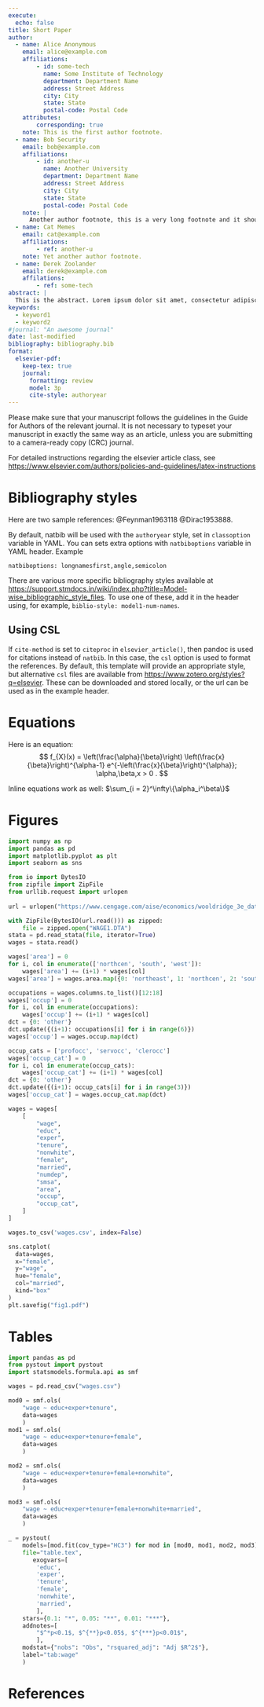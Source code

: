 ```yaml
---
execute:
  echo: false
title: Short Paper
author:
  - name: Alice Anonymous
    email: alice@example.com
    affiliations: 
        - id: some-tech
          name: Some Institute of Technology
          department: Department Name
          address: Street Address
          city: City
          state: State
          postal-code: Postal Code
    attributes:
        corresponding: true
    note: This is the first author footnote.
  - name: Bob Security
    email: bob@example.com
    affiliations:
        - id: another-u
          name: Another University
          department: Department Name
          address: Street Address
          city: City
          state: State
          postal-code: Postal Code
    note: |
      Another author footnote, this is a very long footnote and it should be a really long footnote. But this footnote is not yet sufficiently long enough to make two lines of footnote text.
  - name: Cat Memes
    email: cat@example.com
    affiliations:
        - ref: another-u
    note: Yet another author footnote.
  - name: Derek Zoolander
    email: derek@example.com
    affilations:
        - ref: some-tech
abstract: |
  This is the abstract. Lorem ipsum dolor sit amet, consectetur adipiscing elit. Vestibulum augue turpis, dictum non malesuada a, volutpat eget velit. Nam placerat turpis purus, eu tristique ex tincidunt et. Mauris sed augue eget turpis ultrices tincidunt. Sed et mi in leo porta egestas. Aliquam non laoreet velit. Nunc quis ex vitae eros aliquet auctor nec ac libero. Duis laoreet sapien eu mi luctus, in bibendum leo molestie. Sed hendrerit diam diam, ac dapibus nisl volutpat vitae. Aliquam bibendum varius libero, eu efficitur justo rutrum at. Sed at tempus elit.
keywords: 
  - keyword1
  - keyword2
#journal: "An awesome journal"
date: last-modified
bibliography: bibliography.bib
format:
  elsevier-pdf:
    keep-tex: true
    journal:
      formatting: review
      model: 3p
      cite-style: authoryear
---
```


\newpage

Please make sure that your manuscript follows the guidelines in the 
Guide for Authors of the relevant journal. It is not necessary to 
typeset your manuscript in exactly the same way as an article, 
unless you are submitting to a camera-ready copy (CRC) journal.

For detailed instructions regarding the elsevier article class, see   <https://www.elsevier.com/authors/policies-and-guidelines/latex-instructions>

# Bibliography styles

Here are two sample references:  @Feynman1963118 @Dirac1953888.

By default, natbib will be used with the `authoryear` style, set in `classoption` variable in YAML. 
You can sets extra options with `natbiboptions` variable in YAML header. Example 

```
natbiboptions: longnamesfirst,angle,semicolon
```

There are various more specific bibliography styles available at
<https://support.stmdocs.in/wiki/index.php?title=Model-wise_bibliographic_style_files>. 
To use one of these, add it in the header using, for example, `biblio-style: model1-num-names`.

## Using CSL 

If `cite-method` is set to `citeproc` in `elsevier_article()`, then pandoc is used for citations instead of `natbib`. In this case, the `csl` option is used to format the references. By default, this template will provide an appropriate style, but alternative `csl` files are available from <https://www.zotero.org/styles?q=elsevier>. These can be downloaded
and stored locally, or the url can be used as in the example header.

# Equations

Here is an equation:
$$ 
  f_{X}(x) = \left(\frac{\alpha}{\beta}\right)
  \left(\frac{x}{\beta}\right)^{\alpha-1}
  e^{-\left(\frac{x}{\beta}\right)^{\alpha}}; 
  \alpha,\beta,x > 0 .
$$

Inline equations work as well: $\sum_{i = 2}^\infty\{\alpha_i^\beta\}$

# Figures 

```python
import numpy as np
import pandas as pd
import matplotlib.pyplot as plt
import seaborn as sns

from io import BytesIO
from zipfile import ZipFile
from urllib.request import urlopen
    
url = urlopen("https://www.cengage.com/aise/economics/wooldridge_3e_datasets/statafiles.zip")

with ZipFile(BytesIO(url.read())) as zipped:
    file = zipped.open("WAGE1.DTA")
stata = pd.read_stata(file, iterator=True)
wages = stata.read()

wages['area'] = 0
for i, col in enumerate(['northcen', 'south', 'west']):
    wages['area'] += (i+1) * wages[col]
wages['area'] = wages.area.map({0: 'northeast', 1: 'northcen', 2: 'south', 3: 'west'})

occupations = wages.columns.to_list()[12:18] 
wages['occup'] = 0
for i, col in enumerate(occupations):
    wages['occup'] += (i+1) * wages[col]
dct = {0: 'other'}
dct.update({(i+1): occupations[i] for i in range(6)})
wages['occup'] = wages.occup.map(dct)

occup_cats = ['profocc', 'servocc', 'clerocc']
wages['occup_cat'] = 0
for i, col in enumerate(occup_cats):
    wages['occup_cat'] += (i+1) * wages[col]
dct = {0: 'other'}
dct.update({(i+1): occup_cats[i] for i in range(3)})
wages['occup_cat'] = wages.occup_cat.map(dct)

wages = wages[ 
    [ 
        "wage",
        "educ",
        "exper",
        "tenure",
        "nonwhite",
        "female",
        "married",
        "numdep",
        "smsa",
        "area",
        "occup",
        "occup_cat",
    ]
]

wages.to_csv('wages.csv', index=False)

sns.catplot(
  data=wages, 
  x="female", 
  y="wage", 
  hue="female", 
  col="married", 
  kind="box"
)
plt.savefig("fig1.pdf")
```

```{=tex}
\includegraphics[scale=0.6]{fig1.pdf}
```

# Tables

```python

import pandas as pd
from pystout import pystout
import statsmodels.formula.api as smf

wages = pd.read_csv("wages.csv")

mod0 = smf.ols(
    "wage ~ educ+exper+tenure",
    data=wages
    )
mod1 = smf.ols(
    "wage ~ educ+exper+tenure+female",
    data=wages
    )

mod2 = smf.ols(
    "wage ~ educ+exper+tenure+female+nonwhite",
    data=wages
    )

mod3 = smf.ols(
    "wage ~ educ+exper+tenure+female+nonwhite+married", 
    data=wages
    )

_ = pystout(
    models=[mod.fit(cov_type="HC3") for mod in [mod0, mod1, mod2, mod3]],
    file="table.tex",
       exogvars=[
        'educ', 
        'exper', 
        'tenure', 
        'female', 
        'nonwhite', 
        'married',
        ],
    stars={0.1: "*", 0.05: "**", 0.01: "***"},
    addnotes=[
        "$^*p<0.1$, $^{**}p<0.05$, $^{***}p<0.01$",
        ],
    modstat={"nobs": "Obs", "rsquared_adj": "Adj $R^2$"},
    label="tab:wage"
    )
```

```{=tex}
\input{table.tex}
```
\newpage
# References {-}
